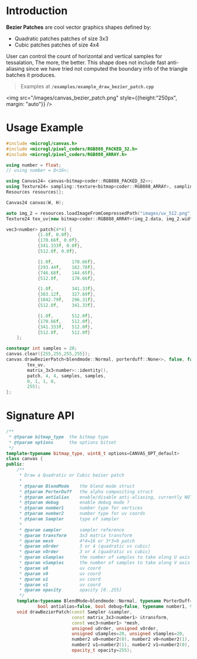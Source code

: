 # Introduction

**Bezier Patches** are cool vector graphics shapes defined by:
- Quadratic patches patches of size 3x3 
- Cubic patches patches of size 4x4 

User can control the count of horizontal and vertical samples for tessalation,
The more, the better. This shape does not include fast anti-aliasing since we have
tried not computed the boundary info of the triangle batches it produces.

> Examples at **`/examples/example_draw_bezier_patch.cpp`** 

<img src="/images/canvas_bezier_patch.png" style={{height:"250px", margin: "auto"}} />

# Usage Example

```cpp
#include <microgl/canvas.h>
#include <microgl/pixel_coders/RGB888_PACKED_32.h>
#include <microgl/pixel_coders/RGB888_ARRAY.h>

using number = float;
// using number = Q<16>;

using Canvas24= canvas<bitmap<coder::RGB888_PACKED_32>>;
using Texture24= sampling::texture<bitmap<coder::RGB888_ARRAY>, sampling::texture_filter::Bilinear>;
Resources resources{};

Canvas24 canvas(W, H);

auto img_2 = resources.loadImageFromCompressedPath("images/uv_512.png");
Texture24 tex_uv{new bitmap<coder::RGB888_ARRAY>(img_2.data, img_2.width, img_2.height)};

vec3<number> patch[4*4] {
            {1.0f, 0.0f},
            {170.66f, 0.0f},
            {341.333f, 0.0f},
            {512.0f, 0.0f},

            {1.0f,       170.66f},
            {293.44f,    162.78f},
            {746.68f,    144.65f},
            {512.0f,     170.66f},

            {1.0f,       341.33f},
            {383.12f,    327.69f},
            {1042.79f,   296.31f},
            {512.0f,     341.33f},

            {1.0f,       512.0f},
            {170.66f,    512.0f},
            {341.333f,   512.0f},
            {512.0f,     512.0f}
    };

constexpr int samples = 20;
canvas.clear({255,255,255,255});
canvas.drawBezierPatch<blendmode::Normal, porterduff::None<>, false, false, number, number>(
        tex_uv,
        matrix_3x3<number>::identity(),
        patch, 4, 4, samples, samples,
        0, 1, 1, 0,
        255);
};

```

# Signature API

```cpp
/**
 * @tparam bitmap_type  the bitmap type
 * @tparam options      the options bitset
 */
template<typename bitmap_type, uint8_t options=CANVAS_OPT_default>
class canvas {
public:
    /**
     * Draw a Quadratic or Cubic bezier patch
     *
     * @tparam BlendMode    the blend mode struct
     * @tparam PorterDuff   the alpha compositing struct
     * @tparam antialias    enable/disable anti-aliasing, currently NOT supported
     * @tparam debug        enable debug mode ?
     * @tparam number1      number type for vertices
     * @tparam number2      number type for uv coords
     * @tparam Sampler      type of sampler
     *
     * @param sampler       sampler reference
     * @param transform     3x3 matrix transform
     * @param mesh          4*4=16 or 3*3=9 patch
     * @param uOrder        3 or 4 (quadratic vs cubic)
     * @param vOrder        3 or 4 (quadratic vs cubic)
     * @param uSamples      the number of samples to take along U axis
     * @param vSamples      the number of samples to take along V axis
     * @param u0            uv coord
     * @param v0            uv coord
     * @param u1            uv coord
     * @param v1            uv coord
     * @param opacity       opacity [0..255]
     */
    template<typename BlendMode=blendmode::Normal, typename PorterDuff=porterduff::FastSourceOverOnOpaque,
            bool antialias=false, bool debug=false, typename number1, typename number2=number1, typename Sampler>
    void drawBezierPatch(const Sampler &sampler,
                         const matrix_3x3<number1> &transform,
                         const vec3<number1> *mesh,
                         unsigned uOrder, unsigned vOrder,
                         unsigned uSamples=20, unsigned vSamples=20,
                         number2 u0=number2(0), number2 v0=number2(1),
                         number2 u1=number2(1), number2 v1=number2(0),
                         opacity_t opacity=255);

```

